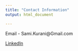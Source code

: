 ```yaml
---
title: "Contact Information"
output: html_document

---
```

Email - Sami.Kurani@Gmail.com



[LinkedIn](https://www.linkedin.com/in/samikurani/)

